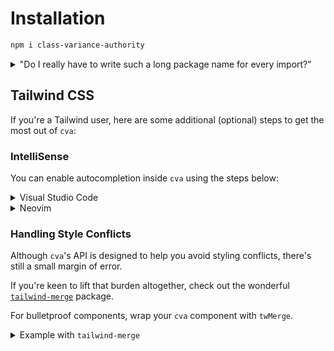 # Installation

```sh
npm i class-variance-authority
```

<details>

<summary>
  "Do I really have to write such a long package name for every import?"
</summary>

Unfortunately, yes. Originally, the plan was the publish the package as `cva`, but this name [has been taken and marked as a "placeholder"](https://www.npmjs.com/package/cva). I've reached out to the author and NPM support, but have yet to hear back.

In the meantime, you can always alias the package for your convenience…

## Aliasing

1. Alias the package with [`npm install`](https://docs.npmjs.com/cli/v6/commands/npm-install)

   ```sh
   npm i cva@npm:class-variance-authority
   ```

2. Then import like so:

   ```ts
   import { cva } from "cva";

   // …
   ```

</details>

## Tailwind CSS

If you're a Tailwind user, here are some additional (optional) steps to get the most out of `cva`:

### IntelliSense

You can enable autocompletion inside `cva` using the steps below:

<details>

<summary>Visual Studio Code</summary>

1. [Install the "Tailwind CSS IntelliSense" Visual Studio Code extension](https://marketplace.visualstudio.com/items?itemName=bradlc.vscode-tailwindcss)

2. Add the following to your [`settings.json`](https://code.visualstudio.com/docs/getstarted/settings):

   ```json
   {
     "tailwindCSS.experimental.classRegex": [
       ["cva\\(([^)]*)\\)", "[\"'`]([^\"'`]*).*?[\"'`]"]
     ]
   }
   ```

</details>

<details>

<summary>Neovim</summary>

1. [Install the extension](https://github.com/neovim/nvim-lspconfig/blob/master/doc/server_configurations.md#tailwindcss)

2. Add the following configuration:

   ```lua
   lspconfig.tailwindcss.setup({
     settings = {
       tailwindCSS = {
         experimental = {
           classRegex = {
             "cva\\(([^)]*)\\)",
             "[\"'`]([^\"'`]*).*?[\"'`]",
           },
         },
       },
     },
   })
   ```

</details>

### Handling Style Conflicts

Although `cva`'s API is designed to help you avoid styling conflicts, there's still a small margin of error.

If you're keen to lift that burden altogether, check out the wonderful [`tailwind-merge`](https://github.com/dcastil/tailwind-merge) package.

For bulletproof components, wrap your `cva` component with `twMerge`.

<details>

<summary>
  Example with <code>tailwind-merge</code>
</summary>

```ts
import { cva, type VariantProps } from "class-variance-authority";
import { twMerge } from "tailwind-merge";

const buttonVariants = cva(["your", "base", "classes"], {
  variants: {
    intent: {
      primary: ["your", "primary", "classes"],
    },
  },
  defaultVariants: {
    intent: "primary",
  },
});

export interface ButtonVariants extends VariantProps<typeof buttonVariants> {}

export const button = (variants: ButtonVariants) =>
  twMerge(buttonVariants(variants));
```

</details>
